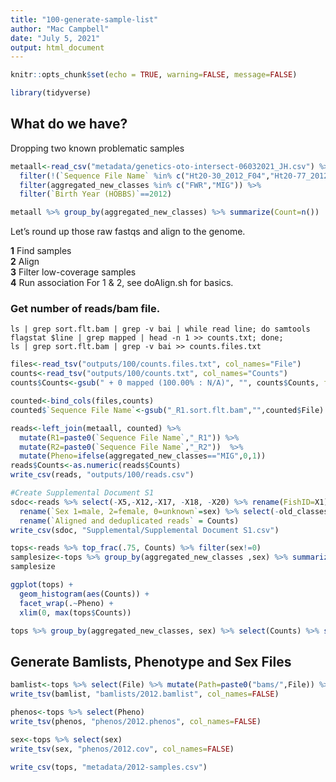 ```yaml
---
title: "100-generate-sample-list"
author: "Mac Campbell"
date: "July 5, 2021"
output: html_document
---
```


```r
knitr::opts_chunk$set(echo = TRUE, warning=FALSE, message=FALSE)
```

```r
library(tidyverse)
```

## What do we have?

Dropping two known problematic samples
```r
metaall<-read_csv("metadata/genetics-oto-intersect-06032021_JH.csv") %>%
  filter(!(`Sequence File Name` %in% c("Ht20-30_2012_F04","Ht20-77_2012_E10"))) %>%
  filter(aggregated_new_classes %in% c("FWR","MIG")) %>%
  filter(`Birth Year (HOBBS)`==2012)

metaall %>% group_by(aggregated_new_classes) %>% summarize(Count=n())
```

Let's round up those raw fastqs and align to the genome.     

__1__ Find samples     
__2__ Align    
__3__ Filter low-coverage samples    
__4__ Run association
For 1 & 2, see doAlign.sh for basics.

### Get number of reads/bam file.    

` ls | grep sort.flt.bam | grep -v bai | while read line; do samtools flagstat $line | grep mapped | head -n 1 >> counts.txt; done;`     
` ls | grep sort.flt.bam | grep -v bai >> counts.files.txt`    

```r
files<-read_tsv("outputs/100/counts.files.txt", col_names="File")
counts<-read_tsv("outputs/100/counts.txt", col_names="Counts")
counts$Counts<-gsub(" + 0 mapped (100.00% : N/A)", "", counts$Counts, fixed = TRUE)

counted<-bind_cols(files,counts)
counted$`Sequence File Name`<-gsub("_R1.sort.flt.bam","",counted$File)
```

```r
reads<-left_join(metaall, counted) %>%
  mutate(R1=paste0(`Sequence File Name`,"_R1")) %>% 
  mutate(R2=paste0(`Sequence File Name`,"_R2"))  %>%
  mutate(Pheno=ifelse(aggregated_new_classes=="MIG",0,1))
reads$Counts<-as.numeric(reads$Counts)
write_csv(reads, "outputs/100/reads.csv")

#Create Supplemental Document S1
sdoc<-reads %>% select(-X5,-X12,-X17, -X18, -X20) %>% rename(FishID=X1) %>% 
  rename(`Sex 1=male, 2=female, 0=unknown`=sex) %>% select(-old_classes, -change, -Pheno) %>%
  rename(`Aligned and deduplicated reads` = Counts)
write_csv(sdoc, "Supplemental/Supplemental Document S1.csv")
```

```r
tops<-reads %>% top_frac(.75, Counts) %>% filter(sex!=0)
samplesize<-tops %>% group_by(aggregated_new_classes ,sex) %>% summarize(`Sample Size`=n())
samplesize
```

```r
ggplot(tops) +
  geom_histogram(aes(Counts)) +
  facet_wrap(.~Pheno) +
  xlim(0, max(tops$Counts))
```

```r
tops %>% group_by(aggregated_new_classes, sex) %>% select(Counts) %>% summarize_all(mean) %>% left_join(samplesize)
```

## Generate Bamlists, Phenotype and Sex Files

```r
bamlist<-tops %>% select(File) %>% mutate(Path=paste0("bams/",File)) %>% select(Path)
write_tsv(bamlist, "bamlists/2012.bamlist", col_names=FALSE)

phenos<-tops %>% select(Pheno) 
write_tsv(phenos, "phenos/2012.phenos", col_names=FALSE)

sex<-tops %>% select(sex)
write_tsv(sex, "phenos/2012.cov", col_names=FALSE)

write_csv(tops, "metadata/2012-samples.csv")
```


